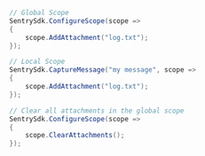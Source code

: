 ```csharp
// Global Scope
SentrySdk.ConfigureScope(scope =>
{
    scope.AddAttachment("log.txt");
});

// Local Scope
SentrySdk.CaptureMessage("my message", scope =>
{
    scope.AddAttachment("log.txt");
});

// Clear all attachments in the global scope
SentrySdk.ConfigureScope(scope =>
{
    scope.ClearAttachments();
});
```
